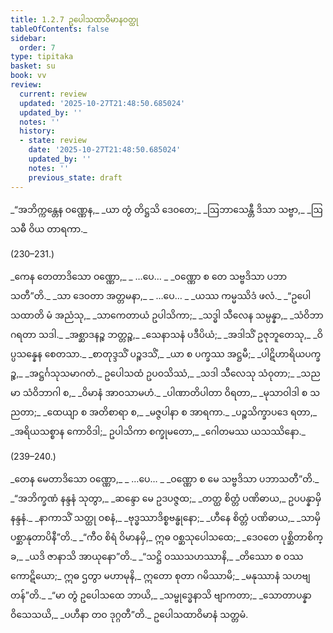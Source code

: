 ```yaml
---
title: 1.2.7 ဥပေါသထာဝိမာနဝတ္ထု
tableOfContents: false
sidebar:
  order: 7
type: tipitaka
basket: su
book: vv
review:
  current: review
  updated: '2025-10-27T21:48:50.685024'
  updated_by: ''
  notes: ''
  history:
  - state: review
    date: '2025-10-27T21:48:50.685024'
    updated_by: ''
    notes: ''
    previous_state: draft
---
```



<ReviewStatus review={frontmatter.review} showDetails={true} />

<HypothesisAnnotation frontmatter={frontmatter} />

<DynamicBreadcrumb />

<Division number="229" book="vv" e="ch" v="19" p="29">

<Paragraph number="255" type="verses" book="vv">
_“အဘိက္ကန္တေန ဝဏ္ဏေန,_  
_ယာ တွံ တိဋ္ဌသိ ဒေဝတေ;_  
_ဩဘာသေန္တီ ဒိသာ သဗ္ဗာ,_  
_ဩသဓီ ဝိယ တာရကာ._  


(230–231.)
</Paragraph>

<Paragraph number="256" type="verses" book="vv">
_ကေန တေတာဒိသော ဝဏ္ဏော,_  
_ …ပေ… _  
_ဝဏ္ဏော စ တေ သဗ္ဗဒိသာ ပဘာသတီ”တိ._  

</Paragraph>

</Division>
<Division number="232" book="vv" e="ch" v="19" p="29">

<Paragraph number="257" type="verses" book="vv">
_သာ ဒေဝတာ အတ္တမနာ,_  
_ …ပေ… _  
_ယဿ ကမ္မဿိဒံ ဖလံ._  

</Paragraph>

</Division>
<Division number="233" book="vv" e="ch" v="19" p="29">

<Paragraph number="258" type="verses" book="vv">
_“ဥပေါသထာတိ မံ အညံသု,_  
_သာကေတာယံ ဥပါသိကာ;_  
_သဒ္ဓါ သီလေန သမ္ပန္နာ,_  
_သံဝိဘာဂရတာ သဒါ._  

</Paragraph>

</Division>
<Division number="234" book="vv" e="ch" v="19" p="29">

<Paragraph number="259" type="verses" book="vv">
_အစ္ဆာဒနဉ္စ ဘတ္တဉ္စ,_  
_သေနာသနံ ပဒီပိယံ;_  
_အဒါသိံ ဥဇုဘူတေသု,_  
_ဝိပ္ပသန္နေန စေတသာ._  

</Paragraph>

</Division>
<Division number="235" book="vv" e="ch" v="19" p="29">

<Paragraph number="260" type="verses" book="vv">
_စာတုဒ္ဒသိံ ပဉ္စဒသိံ,_  
_ယာ စ ပက္ခဿ အဋ္ဌမီ;_  
_ပါဋိဟာရိယပက္ခဉ္စ,_  
_အဋ္ဌင်္ဂသုသမာဂတံ._  

</Paragraph>

</Division>
<Division number="236" book="vv" e="ch" v="19" p="29">

<Paragraph number="261" type="verses" book="vv">
ဥပေါသထံ ဥပဝသိဿံ,_  
_သဒါ သီလေသု သံဝုတာ;_  
_သညမာ သံဝိဘာဂါ စ,_  
_ဝိမာနံ အာဝသာမဟံ._  

</Paragraph>

</Division>
<Division number="237" book="vv" e="ch" v="19" p="29">

<Paragraph number="262" type="verses" book="vv">
_ပါဏာတိပါတာ ဝိရတာ,_  
_မုသာဝါဒါ စ သညတာ;_  
_ထေယျာ စ အတိစာရာ စ,_  
_မဇ္ဇပါနာ စ အာရကာ._  

</Paragraph>

</Division>
<Division number="238" book="vv" e="ch" v="19" p="29">

<Paragraph number="263" book="vv">
_ပဉ္စသိက္ခာပဒေ ရတာ,_  
_အရိယသစ္စာန ကောဝိဒါ;_  
ဥပါသိကာ စက္ခုမတော,_  
_ဂေါတမဿ ယသဿိနော._  


(239–240.)
</Paragraph>

<Paragraph number="264" type="verses" book="vv">
_တေန မေတာဒိသော ဝဏ္ဏော,_  
_ …ပေ… _  
_ဝဏ္ဏော စ မေ သဗ္ဗဒိသာ ပဘာသတီ”တိ._  

</Paragraph>

</Division>
<Division number="241" book="vv" e="ch" v="19" p="29">

<Paragraph number="265" type="verses" book="vv">
_“အဘိက္ခဏံ နန္ဒနံ သုတွာ,_  
_ဆန္ဒော မေ ဥဒပဇ္ဇထ;_  
_တတ္ထ စိတ္တံ ပဏိဓာယ,_  
ဥပပန္နာမှိ နန္ဒနံ._  

</Paragraph>

</Division>
<Division number="242" book="vv" e="ch" v="19" p="29">

<Paragraph number="266" type="verses" book="vv">
_နာကာသိံ သတ္ထု ဝစနံ,_  
_ဗုဒ္ဓဿာဒိစ္စဗန္ဓုနော;_  
_ဟီနေ စိတ္တံ ပဏိဓာယ,_  
_သာမှိ ပစ္ဆာနုတာပိနီ”တိ._  

</Paragraph>

</Division>
<Division number="243" book="vv" e="ch" v="19" p="29">

<Paragraph number="267" type="verses" book="vv">
_“ကီဝ စိရံ ဝိမာနမှိ,_  
ဣဓ ဝစ္ဆသုပေါသထေ;_  
_ဒေဝတေ ပုစ္ဆိတာစိက္ခ,_  
_ယဒိ ဇာနာသိ အာယုနော”တိ._  

</Paragraph>

</Division>
<Division number="244" book="vv" e="ch" v="19" p="30">

<Paragraph number="268" book="vv">
_“သဋ္ဌိ ဝဿသဟဿာနိ,_  
_တိဿော စ ဝဿကောဋိယော;_  
ဣဓ ဌတွာ မဟာမုနိ,_  
ဣတော စုတာ ဂမိဿာမိ;_  
_မနုဿာနံ သဟဗျတန်”တိ._  

</Paragraph>

</Division>
<Division number="245" book="vv" e="ch" v="19" p="30">

<Paragraph number="269" type="verses" book="vv">
_“မာ တွံ ဥပေါသထေ ဘာယိ,_  
_သမ္ဗုဒ္ဓေနာသိ ဗျာကတာ;_  
_သောတာပန္နာ ဝိသေသယိ,_  
_ပဟီနာ တဝ ဒုဂ္ဂတီ”တိ._  


</Paragraph>
</Division>

<Paragraph number="270" type="center" book="vv">
ဥပေါသထာဝိမာနံ သတ္တမံ.
</Paragraph>